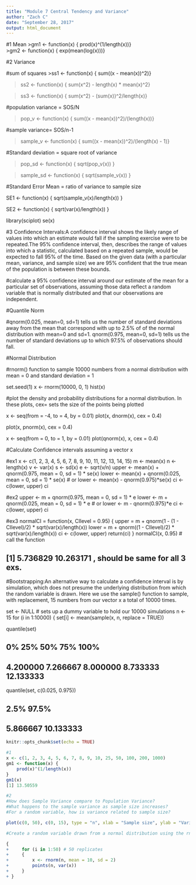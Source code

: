 ```yaml
---
title: "Module 7 Central Tendency and Variance"
author: "Zach C"
date: "September 28, 2017"
output: html_document
---
```

#1 Mean
>gm1 <- function(x) {
    prod(x)^(1/length(x))}  
>gm2 <- function(x) {
    exp(mean(log(x)))}  
 
 
#2 Variance

#sum of squares
>ss1 <- function(x) {
    sum((x - mean(x))^2)}
    
>ss2 <- function(x) {
sum(x^2) - length(x) * mean(x)^2}

>ss3 <- function(x) {
    sum(x^2) - (sum(x))^2/length(x)}
  
#population variance = SOS/N

>pop_v <- function(x) {
    sum((x - mean(x))^2)/(length(x))}
    
#sample variance= SOS/n-1

>sample_v <- function(x) {
    sum((x - mean(x))^2)/(length(x) - 1)}
    
#Standard deviation = square root of variance

>pop_sd <- function(x) {
    sqrt(pop_v(x))
}

>sample_sd <- function(x) {
    sqrt(sample_v(x))
}
  
#Standard Error Mean = ratio of variance to sample size 

SE1 <- function(x) {
    sqrt(sample_v(x)/length(x))
}

SE2 <- function(x) {
    sqrt(var(x)/length(x))
}

library(sciplot)
se(x)


#3 Confidence Intervals:A confidence interval shows the likely range of values into which an estimate would fall if the sampling exercise were to be repeated.The 95% confidence interval, then, describes the range of values into which a statistic, calculated based on a repeated sample, would be expected to fall 95% of the time. Based on the given data (with a particular mean, variance, and sample size) we are 95% confident that the true mean of the population is between these bounds.

#calculate a 95% confidence interval around our estimate of the mean for a particular set of observations, assuming those data reflect a random variable that is normally distributed and that our observations are independent.

#Quantile Norm

#qnorm(0.025, mean=0, sd=1) tells us the number of standard deviations away from the mean that correspond with up to 2.5% of of the normal distribution with mean=0 and sd=1. qnorm(0.975, mean=0, sd=1) tells us the number of standard deviations up to which 97.5% of observations should fall.

#Normal Distribution

#rnorm() function to sample 10000 numbers from a normal distribution with mean = 0 and standard deviation = 1

set.seed(1)
x <- rnorm(10000, 0, 1)
hist(x)

#plot the density and probability distributions for a normal distribution. In these plots, cex= sets the size of the points being plotted

x <- seq(from = -4, to = 4, by = 0.01)
plot(x, dnorm(x), cex = 0.4)

plot(x, pnorm(x), cex = 0.4)

x <- seq(from = 0, to = 1, by = 0.01)
plot(qnorm(x), x, cex = 0.4)

#Calculate Confidence intervals assuming a vector x

#ex1
x <- c(1, 2, 3, 4, 5, 6, 7, 8, 9, 10, 11, 12, 13, 14, 15)
m <- mean(x)
n <- length(x)
v <- var(x)
s <- sd(x)
e <- sqrt(v/n)
upper <- mean(x) + qnorm(0.975, mean = 0, sd = 1) * se(x)
lower <- mean(x) + qnorm(0.025, mean = 0, sd = 1) * se(x)  # or lower <- mean(x) - qnorm(0.975)*se(x)
ci <- c(lower, upper)
ci


#ex2
upper <- m + qnorm(0.975, mean = 0, sd = 1) * e
lower <- m + qnorm(0.025, mean = 0, sd = 1) * e  # or lower <- m - qnorm(0.975)*e
ci <- c(lower, upper)
ci

#ex3
normalCI = function(x, CIlevel = 0.95) {
    upper = m + qnorm(1 - (1 - CIlevel)/2) * sqrt(var(x)/length(x))
    lower = m + qnorm((1 - CIlevel)/2) * sqrt(var(x)/length(x))
    ci <- c(lower, upper)
    return(ci)
}
normalCI(x, 0.95)  # call the function

## [1]  5.736829 10.263171 , should be same for all 3 exs.

#Bootstrapping:An alternative way to calculate a confidence interval is by simulation, which does not presume the underlying distribution from which the random variable is drawn. Here we use the sample() function to sample, with replacement, 15 numbers from our vector x a total of 10000 times.

set <- NULL  # sets up a dummy variable to hold our 10000 simulations
n <- 15
for (i in 1:10000) {
    set[i] <- mean(sample(x, n, replace = TRUE))

quantile(set)

##        0%       25%       50%       75%      100% 
##  4.200000  7.266667  8.000000  8.733333 12.133333

quantile(set, c(0.025, 0.975))

##      2.5%     97.5% 
##  5.866667 10.133333


```r
knitr::opts_chunk$set(echo = TRUE)

#1
x <- c(1, 2, 3, 4, 5, 6, 7, 8, 9, 10, 25, 50, 100, 200, 1000)
gm1 <- function(x) {
    prod(x)^(1/length(x))
}
gm1(x)
[1] 13.50559

#2
#How does Sample Variance compare to Population Variance? 
#What happens to the sample variance as sample size increases?
#For a random variable, how is variance related to sample size?

plot(c(0, 50), c(0, 15), type = "n", xlab = "Sample size", ylab = "Variance")

#Create a random variable drawn from a normal distribution using the rnorm() function

{
+     for (i in 1:50) # 50 replicates
+     {
+         x <- rnorm(n, mean = 10, sd = 2)
+         points(n, var(x))
+     }
+ }
```

